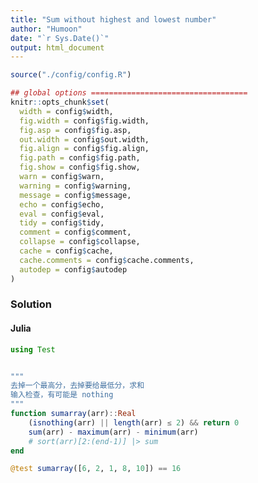 ```yaml
---
title: "Sum without highest and lowest number"
author: "Humoon"
date: "`r Sys.Date()`"
output: html_document
---
```



```r
source("./config/config.R")

## global options ===================================
knitr::opts_chunk$set(
  width = config$width,
  fig.width = config$fig.width,
  fig.asp = config$fig.asp,
  out.width = config$out.width,
  fig.align = config$fig.align,
  fig.path = config$fig.path,
  fig.show = config$fig.show,
  warn = config$warn,
  warning = config$warning,
  message = config$message,
  echo = config$echo,
  eval = config$eval,
  tidy = config$tidy,
  comment = config$comment,
  collapse = config$collapse,
  cache = config$cache,
  cache.comments = config$cache.comments,
  autodep = config$autodep
)
```



### Solution

#### Julia
```julia
using Test


"""
去掉一个最高分，去掉要给最低分，求和  
输入检查，有可能是 nothing
"""
function sumarray(arr)::Real
    (isnothing(arr) || length(arr) ≤ 2) && return 0
    sum(arr) - maximum(arr) - minimum(arr)
    # sort(arr)[2:(end-1)] |> sum
end

@test sumarray([6, 2, 1, 8, 10]) == 16
```


